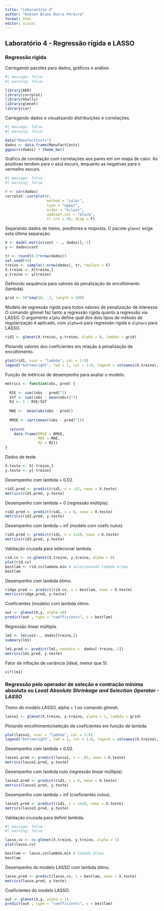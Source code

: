 ---
title: "Laboratório 4"
author: "Robson Bruno Dutra Pereira"
format: html
editor: visual
---

## Laboratório 4 - Regressão rígida e LASSO

### Regressão rígida

Carregando pacotes para dados, gráficos e análise.

```{r}
#| message: false
#| warning: false

library(AER)
library(corrplot)
library(GGally)
library(glmnet)
library(car)
```

Carregando dados e visualizando distribuições e correlações.

```{r}
#| message: false
#| warning: false

data("ManufactCosts")
dados <- data.frame(ManufactCosts)
ggpairs(dados) + theme_bw()
```

Gráfico de correlação com correlações aos pares em um mapa de calor. As positivas tendem para o azul escuro, enquanto as negativas para o vermelho escuro.

```{r}
#| message: false
#| warning: false

r <- cor(dados)
corrplot::corrplot(r, 
                   method = "color",
                   type = "upper", 
                   order = "hclust",
                   addCoef.col = "black",
                   tl.srt = 45, diag = F)
```

Separando dados de treino, preditores e resposta. O pacote `glmnet` exige esta última separação.

```{r}
X <- model.matrix(cost ~ ., dados)[,-1]
y <- dados$cost

tr <- round(0.5*nrow(dados))
set.seed(45)
treino <- sample(1:nrow(dados), tr, replace = F)
X.treino <- X[treino,]
y.treino <- y[treino]
```

Definindo sequência para valores da penalização de encolhimento (lambda).

```{r}
grid <- 10^seq(10, -2, length = 100)
```

Modelo de regressão rígida para todos valores de penalização de interesse. O comando glmnet faz tanto a regressão rígida quanto a regressão via LASSO. O argumento `alpha` define qual dos dois tipos de método de regularização é aplicado, com `alpha=0` para regressão rígida e `alpha=1` para LASSO.

```{r}
rid1 <- glmnet(X.treino, y.treino, alpha = 0, lambda = grid)
```

Plotando valores dos coeficientes em relação à penalização de encolhimento.

```{r}
plot(rid1, xvar = "lambda", col = 1:8)
legend("bottomright", lwd = 1, col = 1:8, legend = colnames(X.treino), cex = .7)
```
Função de métricas de desempenho para avaliar o modelo.

```{r}
metrics <- function(obs, pred) {
  
  RSE <- sum((obs - pred)^2)
  SST <- sum((obs - mean(obs))^2)
  R2 <- 1 - RSE/SST 
  
  MAE <-  mean(abs(obs - pred))
  
  RMSE <- sqrt(mean((obs - pred)^2))
  
  return(
    data.frame(RMSE = RMSE,
               MAE = MAE,
               R2 = R2))
}
```

Dados de teste.

```{r}
X.teste <- X[-treino,]
y.teste <- y[-treino]
```

Desempenho com lambda = 0.02.

```{r}
rid1.pred <- predict(rid1, s = .02, newx = X.teste)
metrics(rid1.pred, y.teste)
```

Desempenho com lambda = 0 (regressão múltipla).

```{r}
rid2.pred <- predict(rid1, s = 0, newx = X.teste)
metrics(rid2.pred, y.teste)
```

Desempenho com lambda ~ inf (modelo com coefs nulos).

```{r}
rid3.pred <- predict(rid1, s = 1e10, newx = X.teste)
metrics(rid3.pred, y.teste)
```

Validação cruzada para selecionar lambda.

```{r}
rid.cv <- cv.glmnet(X.treino, y.treino, alpha = 0)
plot(rid.cv)
bestlam <- rid.cv$lambda.min # selecionando lambda otimo
bestlam
```

Desempenho com lambda ótimo.

```{r}
ridge.pred <- predict(rid.cv, s = bestlam, newx = X.teste)
metrics(ridge.pred, y.teste)
```

Coeficientes (modelo) com lambda ótimo.

```{r}
out <- glmnet(X,y, alpha =0)
predict(out , type = "coefficients", s = bestlam)
```

Regressão linear múltipla. 

```{r}
lm1 <- lm(cost~., dados[treino,])
summary(lm1)
```

```{r}
lm1.pred <- predict(lm1, newdata =  dados[-treino,-1])
metrics(lm1.pred, y.teste)
```

Fator de inflação de variância (ideal, menor que 5). 

```{r}
vif(lm1)
```

### Regressão pelo operador de seleção e contração mínima absoluta ou *Least Absolute Shrinkage and Selection Operator - LASSO*

Treino do modelo LASSO, alpha = 1 no comando glmnet.

```{r}
lasso1 <- glmnet(X.treino, y.treino, alpha = 1, lambda = grid)
```

Plotando encolhimento/seleção de coeficientes em função de lambda.

```{r}
plot(lasso1, xvar = "lambda", col = 1:8)
legend("bottomright", lwd = 1, col = 1:8, legend = colnames(X.treino), cex = .7)
```

Desempenho com lambda = 0.02.

```{r}
lasso1.pred <- predict(lasso1, s = .02, newx = X.teste)
metrics(lasso1.pred, y.teste)
```

Desempenho com lambda nulo (regressão linear múltipla).

```{r}
lasso2.pred <- predict(rid1, s = 0, newx = X.teste)
metrics(lasso2.pred, y.teste)
```

Desempenho com lambda ~ inf (coeficientes nulos).

```{r}
lasso3.pred <- predict(rid1, s = 1e10, newx = X.teste)
metrics(lasso3.pred, y.teste)
```

Validação cruzada para definir lambda.

```{r}
#| message: false
#| warning: false

lasso.cv <- cv.glmnet(X.treino, y.treino, alpha = 1)
plot(lasso.cv)
```

```{r}
bestlam <- lasso.cv$lambda.min # lambda otimo
bestlam
```

Desempenho do modelo LASSO com lambda ótimo.

```{r}
lasso.pred <- predict(lasso.cv, s = bestlam, newx = X.teste)
metrics(lasso.pred, y.teste)
```

Coeficientes do modelo LASSO.

```{r}
out <- glmnet(X,y, alpha = 1)
predict(out , type = "coefficients", s = bestlam)
```







